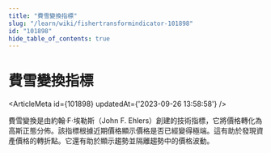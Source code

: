 ```yaml
---
title: "費雪變換指標"
slug: "/learn/wiki/fishertransformindicator-101898"
id: "101898"
hide_table_of_contents: true
---
```



# 費雪變換指標

<ArticleMeta id={101898} updatedAt={'2023-09-26 13:58:58'} />
<div className='border-solid border-b border-t-0 my-4 border-[var(--ifm-color-gray-300)]' />

費雪變換是由約翰·F·埃勒斯（John F. Ehlers）創建的技術指標，它將價格轉化為高斯正態分佈。該指標根據近期價格顯示價格是否已經變得極端。這有助於發現資產價格的轉折點。它還有助於顯示趨勢並隔離趨勢中的價格波動。
